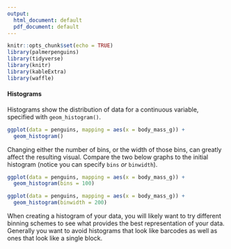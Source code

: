 ```yaml
---
output:
  html_document: default
  pdf_document: default
---
```


```r
knitr::opts_chunk$set(echo = TRUE)
library(palmerpenguins)
library(tidyverse)
library(knitr)
library(kableExtra)
library(waffle)
```

#### Histograms

Histograms show the distribution of data for a continuous variable, specified with `geom_histogram()`.

```r
ggplot(data = penguins, mapping = aes(x = body_mass_g)) +
  geom_histogram()
```

Changing either the number of bins, or the width of those bins, can greatly affect the resulting visual. Compare the two below graphs to the initial histogram (notice you can specify `bins` _or_ `binwidth`).

```r
ggplot(data = penguins, mapping = aes(x = body_mass_g)) +
  geom_histogram(bins = 100)
```
```r
ggplot(data = penguins, mapping = aes(x = body_mass_g)) +
  geom_histogram(binwidth = 200)
```

When creating a histogram of your data, you will likely want to try different binning schemes to see what provides the best representation of your data. Generally you want to avoid histograms that look like barcodes as well as ones that look like a single block.